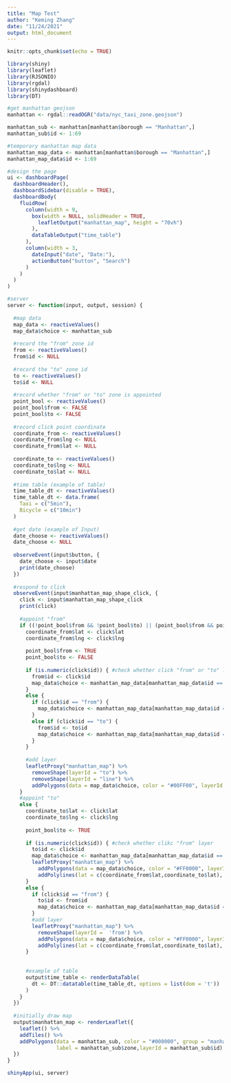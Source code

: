 ```yaml
---
title: "Map Test"
author: "Keming Zhang"
date: "11/24/2021"
output: html_document
---
```


```r
knitr::opts_chunk$set(echo = TRUE)

library(shiny)
library(leaflet)
library(RJSONIO)
library(rgdal)
library(shinydashboard)
library(DT)
```



```r
#get manhattan geojson
manhattan <- rgdal::readOGR("data/nyc_taxi_zone.geojson")

manhattan_sub <- manhattan[manhattan$borough == "Manhattan",] 
manhattan_sub$id <- 1:69
```

```r
#temporary manhattan map data
manhattan_map_data <- manhattan[manhattan$borough == "Manhattan",]
manhattan_map_data$id <- 1:69
```

```r
#design the page
ui <- dashboardPage( 
  dashboardHeader(),
  dashboardSidebar(disable = TRUE),
  dashboardBody(
    fluidRow(
      column(width = 9,
        box(width = NULL, solidHeader = TRUE,
          leafletOutput("manhattan_map", height = "70vh")
        ),
        dataTableOutput("time_table")
      ),
      column(width = 3,
        dateInput("date", "Date:"),
        actionButton("button", "Search")
      )
    )
  )
)

#server
server <- function(input, output, session) {
  
  #map data
  map_data <- reactiveValues()
  map_data$choice <- manhattan_sub
  
  #record the "from" zone id
  from <- reactiveValues()
  from$id <- NULL
  
  #record the "to" zone id
  to <- reactiveValues()
  to$id <- NULL
  
  #record whether "from" or "to" zone is appointed
  point_bool <- reactiveValues()
  point_bool$from <- FALSE
  point_bool$to <- FALSE
  
  #record click point coordinate
  coordinate_from <- reactiveValues()
  coordinate_from$lng <- NULL
  coordinate_from$lat <- NULL
  
  coordinate_to <- reactiveValues()
  coordinate_to$lng <- NULL
  coordinate_to$lat <- NULL
  
  #time table (example of table)
  time_table_dt <- reactiveValues()
  time_table_dt <- data.frame(
    Taxi = c("5min"),
    Bicycle = c("10min")
  )
  
  #get date (example of Input)
  date_choose <- reactiveValues()
  date_choose <- NULL
  
  observeEvent(input$button, {
    date_choose <- input$date
    print(date_choose)
  })
  
  #respond to click
  observeEvent(input$manhattan_map_shape_click, {
    click <- input$manhattan_map_shape_click
    print(click)
    
    #appoint "from"
    if ((!point_bool$from && !point_bool$to) || (point_bool$from && point_bool$to)) {
      coordinate_from$lat <- click$lat
      coordinate_from$lng <- click$lng
      
      point_bool$from <- TRUE
      point_bool$to <- FALSE
      
      if (is.numeric(click$id)) { #check whether click "from" or "to" layer
        from$id <- click$id
        map_data$choice <- manhattan_map_data[manhattan_map_data$id == click$id,]
      }
      else {
        if (click$id == "from") {
          map_data$choice <- manhattan_map_data[manhattan_map_data$id == from$id,]
        }
        else if (click$id == "to") {
          from$id <- to$id
          map_data$choice <- manhattan_map_data[manhattan_map_data$id == to$id,]
        }
      }
      
      #add layer
      leafletProxy("manhattan_map") %>%
        removeShape(layerId = "to") %>%
        removeShape(layerId = "line") %>%
        addPolygons(data = map_data$choice, color = "#00FF00", layerId = "from")
    }
    #appoint "to"
    else {
      coordinate_to$lat <- click$lat
      coordinate_to$lng <- click$lng
      
      point_bool$to <- TRUE
      
      if (is.numeric(click$id)) { #check whether clikc "from" layer
        to$id <- click$id
        map_data$choice <- manhattan_map_data[manhattan_map_data$id == click$id,]
        leafletProxy("manhattan_map") %>% 
          addPolygons(data = map_data$choice, color = "#FF0000", layerId = "to") %>%
          addPolylines(lat = c(coordinate_from$lat,coordinate_to$lat), lng = c(coordinate_from$lng,coordinate_to$lng), layerId = "line")
      }
      else {
        if (click$id == "from") {
          to$id <- from$id
          map_data$choice <- manhattan_map_data[manhattan_map_data$id == from$id,]
        }
        #add layer
        leafletProxy("manhattan_map") %>%
          removeShape(layerId =  'from') %>%
          addPolygons(data = map_data$choice, color = "#FF0000", layerId = "to") %>%
          addPolylines(lat = c(coordinate_from$lat,coordinate_to$lat), lng = c(coordinate_from$lng,coordinate_to$lng), layerId = "line")
      }
      
      
      #example of table
      output$time_table <- renderDataTable(
        dt <- DT::datatable(time_table_dt, options = list(dom = 't'))
      )
    }
  })
  
  #initially draw map
  output$manhattan_map <- renderLeaflet({
    leaflet() %>%
    addTiles() %>%
    addPolygons(data = manhattan_sub, color = "#000000", group = "manhattan",
                label = manhattan_sub$zone,layerId = manhattan_sub$id)
  })
}

shinyApp(ui, server)
```

